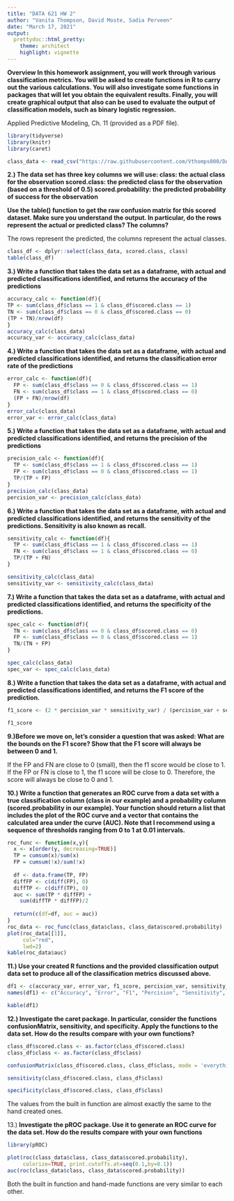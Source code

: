 ---
title: "DATA 621 HW 2"
author: "Vanita Thompson, David Moste, Sadia Perveen"
date: "March 17, 2021"
output:
  prettydoc::html_pretty:
    theme: architect
    highlight: vignette
---

**Overview In this homework assignment, you will work through various classification metrics. You will be asked to create functions in R to carry out the various calculations. You will also investigate some functions in packages that will let you obtain the equivalent results. Finally, you will create graphical output that also can be used to evaluate the output of classification models, such as binary logistic regression.**



Applied Predictive Modeling, Ch. 11 (provided as a PDF file).



```{r message=FALSE}
library(tidyverse)
library(knitr)
library(caret)

class_data <- read_csv("https://raw.githubusercontent.com/Vthomps000/DATA621/main/Data/classification-output-data.csv")
```


**2.) The data set has three key columns we will use: class: the actual class for the observation scored.class: the predicted class for the observation (based on a threshold of 0.5) scored.probability: the predicted probability of success for the observation**

**Use the table() function to get the raw confusion matrix for this scored dataset. Make sure you understand the output. In particular, do the rows represent the actual or predicted class? The columns?**

The rows represent the predicted, the columns represent the actual classes.

```{r}
class_df <- dplyr::select(class_data, scored.class, class)
table(class_df)
```


**3.) Write a function that takes the data set as a dataframe, with actual and predicted classifications identified, and returns the accuracy of the predictions**
```{r}
accuracy_calc <- function(df){
TP <- sum(class_df$class == 1 & class_df$scored.class == 1) 
TN <- sum(class_df$class == 0 & class_df$scored.class == 0)
(TP + TN)/nrow(df)
}
accuracy_calc(class_data)
accuracy_var <- accuracy_calc(class_data)
```

**4.) Write a function that takes the data set as a dataframe, with actual and predicted classifications identified, and returns the classification error rate of the predictions**
```{r}
error_calc <- function(df){
  FP <- sum(class_df$class == 0 & class_df$scored.class == 1) 
  FN <- sum(class_df$class == 1 & class_df$scored.class == 0)
  (FP + FN)/nrow(df)
}
error_calc(class_data)
error_var <- error_calc(class_data)
```

**5.) Write a function that takes the data set as a dataframe, with actual and predicted classifications identified, and returns the precision of the predictions**
```{r}
precision_calc <- function(df){
  TP <- sum(class_df$class == 1 & class_df$scored.class == 1)  
  FP <- sum(class_df$class == 0 & class_df$scored.class == 1)
  TP/(TP + FP)
}
precision_calc(class_data)
percision_var <- precision_calc(class_data)
```


**6.) Write a function that takes the data set as a dataframe, with actual and predicted classifications identified, and returns the sensitivity of the predictions. Sensitivity is also known as recall.**
```{r}
sensitivity_calc <- function(df){
  TP <- sum(class_df$class == 1 & class_df$scored.class == 1)  
  FN <- sum(class_df$class == 1 & class_df$scored.class == 0)
  TP/(TP + FN)
}

sensitivity_calc(class_data)
sensitivity_var <- sensitivity_calc(class_data)
```

**7.) Write a function that takes the data set as a dataframe, with actual and predicted classifications identified, and returns the specificity of the predictions.**      

```{r}
spec_calc <- function(df){
  TN <- sum(class_df$class == 0 & class_df$scored.class == 0)  
  FP <- sum(class_df$class == 0 & class_df$scored.class == 1)
  TN/(TN + FP)
}

spec_calc(class_data)
spec_var <- spec_calc(class_data)
```


**8.) Write a function that takes the data set as a dataframe, with actual and predicted classifications identified, and returns the F1 score of the prediction.**

```{r}
f1_score <- (2 * percision_var * sensitivity_var) / (percision_var + sensitivity_var)

f1_score
```

**9.)Before we move on, let’s consider a question that was asked: What are the bounds on the F1 score? Show that the F1 score will always be between 0 and 1.**

If the FP and FN are close to 0 (small), then the f1 score would be close to 1.  If the FP or FN is close to 1, the f1 score will be close to 0.  Therefore, the score will always be close to 0 and 1.


**10.) Write a function that generates an ROC curve from a data set with a true classification column (class in our example) and a probability column (scored.probability in our example). Your function should return a list that includes the plot of the ROC curve and a vector that contains the calculated area under the curve (AUC). Note that I recommend using a sequence of thresholds ranging from 0 to 1 at 0.01 intervals. **

```{r}
roc_func <- function(x,y){
  x <- x[order(y, decreasing=TRUE)]
  TP = cumsum(x)/sum(x)
  FP = cumsum(!x)/sum(!x)
  
  df <- data.frame(TP, FP)
  diffFP <- c(diff(FP), 0)
  diffTP <- c(diff(TP), 0)
  auc <- sum(TP * diffFP) + 
    sum(diffTP * diffFP)/2
  
  return(c(df=df, auc = auc))
}
roc_data <- roc_func(class_data$class, class_data$scored.probability)
plot(roc_data[[1]], 
     col="red", 
     lwd=2)
kable(roc_data$auc)
```


**11.) Use your created R functions and the provided classification output data set to produce all of the classification metrics discussed above.**

```{r}
df1 <- c(accuracy_var, error_var, f1_score, percision_var, sensitivity_var, spec_var)
names(df1) <- c("Accuracy", "Error", "F1", "Percision", "Sensitivity", "Spec")

kable(df1)
```

**12.) Investigate the caret package. In particular, consider the functions confusionMatrix, sensitivity, and specificity. Apply the functions to the data set. How do the results compare with your own functions?**

```{r}
class_df$scored.class <- as.factor(class_df$scored.class)
class_df$class <- as.factor(class_df$class)

confusionMatrix(class_df$scored.class, class_df$class, mode = 'everything')
```


```{r}
sensitivity(class_df$scored.class, class_df$class)
```

```{r}
specificity(class_df$scored.class, class_df$class)
```

The values from the built in function are almost exactly the same to the hand created ones.

13.) **Investigate the pROC package. Use it to generate an ROC curve for the data set. How do the results compare with your own functions**

```{r message=FALSE, warning=FALSE}
library(pROC)

plot(roc(class_data$class, class_data$scored.probability),
     colorize=TRUE, print.cutoffs.at=seq(0.1,by=0.1))
auc(roc(class_data$class, class_data$scored.probability))
```

Both the built in function and hand-made functions are very similar to each other.

